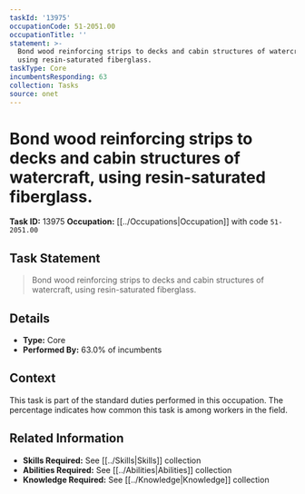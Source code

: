 ```yaml
---
taskId: '13975'
occupationCode: 51-2051.00
occupationTitle: ''
statement: >-
  Bond wood reinforcing strips to decks and cabin structures of watercraft,
  using resin-saturated fiberglass.
taskType: Core
incumbentsResponding: 63
collection: Tasks
source: onet
---
```

# Bond wood reinforcing strips to decks and cabin structures of watercraft, using resin-saturated fiberglass.

**Task ID:** 13975
**Occupation:** [[../Occupations|Occupation]] with code `51-2051.00`

## Task Statement

> Bond wood reinforcing strips to decks and cabin structures of watercraft, using resin-saturated fiberglass.

## Details

- **Type:** Core
- **Performed By:** 63.0% of incumbents

## Context

This task is part of the standard duties performed in this occupation. The percentage indicates how common this task is among workers in the field.

## Related Information

- **Skills Required:** See [[../Skills|Skills]] collection
- **Abilities Required:** See [[../Abilities|Abilities]] collection
- **Knowledge Required:** See [[../Knowledge|Knowledge]] collection
